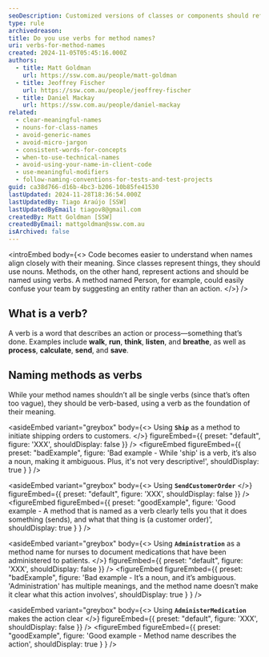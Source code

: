 ```yaml
---
seoDescription: Customized versions of classes or components should reflect the customization in the name.
type: rule
archivedreason:
title: Do you use verbs for method names?
uri: verbs-for-method-names
created: 2024-11-05T05:45:16.000Z
authors:
  - title: Matt Goldman
    url: https://ssw.com.au/people/matt-goldman
  - title: Jeoffrey Fischer
    url: https://ssw.com.au/people/jeoffrey-fischer
  - title: Daniel Mackay
    url: https://ssw.com.au/people/daniel-mackay
related:
  - clear-meaningful-names
  - nouns-for-class-names
  - avoid-generic-names
  - avoid-micro-jargon
  - consistent-words-for-concepts
  - when-to-use-technical-names
  - avoid-using-your-name-in-client-code
  - use-meaningful-modifiers
  - follow-naming-conventions-for-tests-and-test-projects
guid: ca38d766-d16b-4bc3-b206-10b85fe41530
lastUpdated: 2024-11-28T18:36:54.000Z
lastUpdatedBy: Tiago Araújo [SSW]
lastUpdatedByEmail: tiagov8@gmail.com
createdBy: Matt Goldman [SSW]
createdByEmail: mattgoldman@ssw.com.au
isArchived: false
---
```


<introEmbed
  body={<>
Code becomes easier to understand when names align closely with their meaning. Since classes represent things, they should use nouns. Methods, on the other hand, represent actions and should be named using verbs. A method named Person, for example, could easily confuse your team by suggesting an entity rather than an action.
  </>}
/>
## What is a verb?

A verb is a word that describes an action or process—something that’s done. Examples include **walk**, **run**, **think**, **listen**, and **breathe**, as well as **process**, **calculate**, **send**, and **save**.

## Naming methods as verbs

While your method names shouldn’t all be single verbs (since that’s often too vague), they should be verb-based, using a verb as the foundation of their meaning.

<asideEmbed
  variant="greybox"
  body={<>
    Using **`Ship`** as a method to initiate shipping orders to customers.
  </>}
  figureEmbed={{
    preset: "default",
    figure: 'XXX',
    shouldDisplay: false
  }}
/>
<figureEmbed figureEmbed={{
  preset: "badExample",
  figure: 'Bad example - While \'ship\' is a verb, it’s also a noun, making it ambiguous. Plus, it\'s not very descriptive!',
  shouldDisplay: true
} } />


<asideEmbed
  variant="greybox"
  body={<>
    Using **`SendCustomerOrder`**
  </>}
  figureEmbed={{
    preset: "default",
    figure: 'XXX',
    shouldDisplay: false
  }}
/>
<figureEmbed figureEmbed={{
  preset: "goodExample",
  figure: 'Good example - A method that is named as a verb clearly tells you that it does something (sends), and what that thing is (a customer order)',
  shouldDisplay: true
} } />


<asideEmbed
  variant="greybox"
  body={<>
    Using **`Administration`** as a method name for nurses to document medications that have been administered to patients.
  </>}
  figureEmbed={{
    preset: "default",
    figure: 'XXX',
    shouldDisplay: false
  }}
/>
<figureEmbed figureEmbed={{
  preset: "badExample",
  figure: 'Bad example - It’s a noun, and it’s ambiguous. \'Administration\' has multiple meanings, and the method name doesn’t make it clear what this action involves',
  shouldDisplay: true
} } />


<asideEmbed
  variant="greybox"
  body={<>
    Using **`AdministerMedication`** makes the action clear
  </>}
  figureEmbed={{
    preset: "default",
    figure: 'XXX',
    shouldDisplay: false
  }}
/>
<figureEmbed figureEmbed={{
  preset: "goodExample",
  figure: 'Good example - Method name describes the action',
  shouldDisplay: true
} } />

